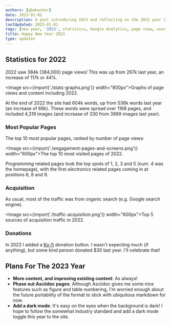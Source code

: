 ```yaml
---
authors: [gbmhunter]
date: 2023-01-01
description: A post introducing 2023 and reflecting on the 2022 year (including blog statistics).
lastUpdated: 2023-01-01
tags: [new year, '2023', statistics, Google Analytics, page view, user, referral, Hugo, GitHub, blog]
title: Happy New Year 2023
type: updates
---
```


## Statistics for 2022

2022 saw 384k (384,000) page views! This was up from 267k last year, an increase of 117k or 44%.

<Image src={import('./stats-graphs.png')} width="800px">Graphs of page views and content including 2022.</Image>

At the end of 2022 the site had 604k words, up from 536k words last year (an increase of 68k). These words were spread over 1168 pages, and included 4,319 images (and increase of 330 from 3989 images last year).

### Most Popular Pages

The top 10 most popular pages, ranked by number of page views:

<Image src={import('./engagement-pages-and-screens.png')} width="600px">The top 10 most visited pages of 2022.</Image>

_Programming_ related pages took the top spots of 1, 2, 3 and 5 (num. 4 was the homepage), with the first _electronics_ related pages coming in at positions 6, 8 and 9.

### Acquisition

As usual, most of the traffic was from organic search (e.g. Google search engine).

<Image src={import('./traffic-acquisition.png')} width="600px">Top 5 sources of acquisition traffic in 2022.</Image>

### Donations

In 2022 I added a [Ko-fi](https://ko-fi.com/gbmhunter) donation button. I wasn't expecting much (if anything), but some kind person donated $30 last year. I'll celebrate that!

## Plans For The 2023 Year

* **More content, and improving existing content**: As always!
* **Phase out Asciidoc pages**: Although Asciidoc gives me some nice features such as figure and table numbering, I'm worried enough about the future portability of the format to stick with ubiquitous markdown for now.
* **Add a dark mode**: It's easy on the eyes when the background is dark! I hope to follow the somewhat industry standard and add a dark mode toggle this year to the site.
